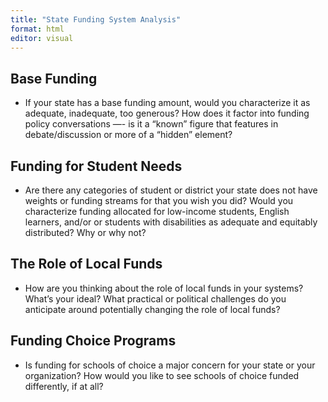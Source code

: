 ```yaml
---
title: "State Funding System Analysis"
format: html
editor: visual
---
```


## Base Funding

-   If your state has a base funding amount, would you characterize it as adequate, inadequate, too generous? How does it factor into funding policy conversations ---- is it a "known" figure that features in debate/discussion or more of a "hidden" element?



## Funding for Student Needs

-   Are there any categories of student or district your state does not have weights or funding streams for that you wish you did? Would you characterize funding allocated for low-income students, English learners, and/or or students with disabilities as adequate and equitably distributed? Why or why not?



## The Role of Local Funds

-   How are you thinking about the role of local funds in your systems? What's your ideal? What practical or political challenges do you anticipate around potentially changing the role of local funds?



## Funding Choice Programs

-   Is funding for schools of choice a major concern for your state or your organization? How would you like to see schools of choice funded differently, if at all?


